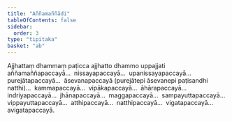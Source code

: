 ```yaml
---
title: "Aññamaññādi"
tableOfContents: false
sidebar:
  order: 3
type: "tipitaka"
basket: "ab"
---
```



<DynamicBreadcrumb />

<Division number="5">

<Paragraph number="2768">
Ajjhattaṃ dhammaṃ paṭicca ajjhatto dhammo uppajjati aññamaññapaccayā…  nissayapaccayā…  upanissayapaccayā…  purejātapaccayā…  āsevanapaccayā (purejātepi āsevanepi paṭisandhi natthi)…  kammapaccayā…  vipākapaccayā…  āhārapaccayā…  indriyapaccayā…  jhānapaccayā…  maggapaccayā…  sampayuttapaccayā…  vippayuttapaccayā…  atthipaccayā…  natthipaccayā…  vigatapaccayā…  avigatapaccayā.
</Paragraph>
</Division>